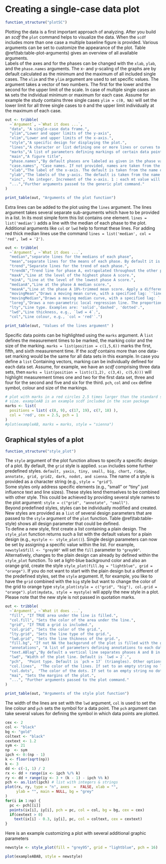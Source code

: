 
# Creating a single-case data plot

```r
function_structure("plotSC")
```

Plotting the data is a first important approach of analyzing. After you build an *scdf* the `plot` command helps to visualize the data. When the `scdf` includes more than one case a multiple baseline figure is provided. Various arguments can be set to customize the appearance of the plot. Table \@ref(tab:table-plot-arguments) gives an overview of all available arguments.  
Labels of the axes and for the phases can be changed with the `xlab`, `ylab`, and the `phase.names` arguments. The x- and y-scaling of the graphs are by default calculated as the minimum and the maximum of all included single cases. The `xlim` and the `ylim` argument are used to set specific values. The argument takes a vector of two numbers. The first for the lower and the second for the upper limit of the scale. In case of multiple single cases an `NA` sets the individual minimum or maximum for each case. Assume for example the study contains three single cases `ylim = c(0, NA)` will set the lower limit for all three single cases to `0` and the upper limit individually at the maximum of each case.

```r

out <- tribble(
  ~`Argument`, ~`What it does ...`,
  "data", "A single-case data frame.",
  "ylim","Lower and upper limits of the y-axis",
  "xlim","Lower and upper limits of the x-axis.",
  "style","A specific design for displaying the plot.",
  "lines","A character or list defining one or more lines or curves to be plotted.",
  "marks","A list of parameters defining markings of certain data points.",
  "main","A figure title",
  "phase.names","By default phases are labeled as given in the phase variable. Use this argument to specify different labels: `phase.names = c('Baseline', 'Intervention')`.",
  "case.names", "Case names. If not provided, names are taken from the scdf or left blank if the scdf does not contain case names.",
  "xlab","The label of the x-axis. The default is taken from the name of the measurement variable as provided by the scdf.",
  "ylab","The labels of the y-axis. The default is taken from the name of the dependent variable as provided by the scdf.",
  "xinc", "An integer. Increment of the x-axis. 1 : each mt value will be printed, 2 : every other value, 3 : every third values etc.",
  "...","Further arguments passed to the generic plot command."
)

print_table(out, "Arguments of the plot function")
```

Extra lines can be added to the plot using the `lines` argument. The lines argument takes several separate sub-arguments which have to be provided in a list. In its most simple form this list contains one element. `lines = list('median')` adds a line with the median of each phase to the plot. Additional arguments like `col` or `lwd` help to format these lines. For adding red thick median lines use the command `lines = list('median', col = 'red', lwd = '2')`.

```r
out <- tribble(
  ~`Argument`, ~`What it does ...`,
  "median","separate lines for the medians of each phase",
  "mean","separate lines for the means of each phase. By default it is 10%-trimmed. Other trims can be set using a second parameter (e.g., `lines = list(mean = 0.2)` draws a 20%-trimmed mean line).",
  "trend","Separate lines for the trend of each phase.",
  "trendA","Trend line for phase A, extrapolated throughout the other phases",
  "maxA","Line at the level of the highest phase A score.",
  "minA", "Line at the level of the lowest phase A score.",
  "medianA","Line at the phase A median score.",
  "meanA","Line at the phase A 10%-trimmed mean score. Apply a different trim, by using the additional argument (e.g., `lines = list(meanA = 0.2)`).",
  "movingMean","Draws a moving mean curve, with a specified lag: `'lines = list(movingMean = 2)'`. Default is a lag 1 curve.",
  "movingMedian","Draws a moving median curve, with a specified lag: `'lines = list(movingMedian = 3).` Default is a lag 1 curve.",
  "loreg","Draws a non-parametric local regression line. The proportion of data influencing each data point can be specified using `lines = list('loreg' = 0.66)`. The default is 0.5.",
  "lty","Line type. Examples are: 'solid','dashed', 'dotted'.",
  "lwd","Line thickness, e.g., `lwd = 4`.",
  "col","Line colour, e.g., `col = 'red'`.")

print_table(out, "Values of the lines argument" )

```

Specific data points can be highlighted using the `marks` argument. A `list` defines the measurement times to be marked, the marking color and the size of the marking. `marks = list(position = c(1,5,6))` marks the first, fifth, and sixth measurement time. If the _scdf_ contains more than one data-set marking would be the same for all data sets in this example. In case you define a `list` Containing vectors, marking can be individually defined for each data set. Assume, for example, we have an _scdf_ comprising three data sets, then `marks = list(position = list(c(1,2), c(3,4), c(5,6)))` will highlight measurement times one and two for the first data set, three and four for the second and five and six for the third. `pch`, `col` and `cex` define symbol, colour and size of the markings.

```r
# plot with marks in a red circles 2.5 times larger than the standard symbol 
# size. exampleAB is an example scdf included in the scan package
marks <- list(
  positions = list( c(8, 9), c(17, 19), c(7, 18) ), 
  col = 'red', cex = 2.5, pch = 1
)
#plot(exampleAB, marks = marks, style = "sienna")
```

## Graphical styles of a plot

```r
function_structure("style_plot")
```

The `style` argument of the plot function allows to specify a specific design of a plot. By default, the `grid` style is applied. `scan` includes some further predefined styles. `default, yaxis, tiny, small, big, chart, ridge, annotate, grid, grid2, dark, nodot, and sienna`. The name of a style is provided as a character string (e.g., `style = "grid"`).  
Some styles only address specific elements (e.g., "small" or "tiny" just influence text  and line sizes). These styles lend themselves to be combined with other style. This could be achieved by providing several style names to the plot argument: `style = c("grid", "annotate", "small")`.  
Beyond predefined styles, styles can be individually modified and created. New styles are provided as a `list` of several design parameters that are passed to the `style` argument of the `plot` function. Table \@ref(tab:table-style) shows all design parameter that could be defined.  
To define a new style, first create a list containing a plain design. The `style_plot` function returns such a list with the default values for a plain design (e.g., `mystyle <- style_plot()`). Single design parameters can now be set by assigning a specific value within the list. For example, `newstyle$fill <- "grey90"` will set the `fill` parameter to `"grey90"`. Alternatively, changes to the plain design can already by defined within the `style_plot` function. To set a light-blue background color and also an orange grid, create the style `style_plot(fill.bg = "lightblue", grid = "orange")`.
If you do not want to start with the plain design but a different of the predefined styles, set the `style` argument. If, for example, you like to have the `grid` combined with the `big` style but want to change the color of the grid to orange type `style_plot(style = c("grid", "big"), col.grid = "orange")`. `plot(mydata, style = mystyle)` will apply the new style in a plot. Please note that the new style is not passed in quotation marks.  

```r
out <- tribble(
  ~`Argument`, ~`What it does ...`,
  "fill", "If TRUE area under the line is filled.", 
  "col.fill", "Sets the color of the area under the line.",
  "grid", "If TRUE a grid is included.",
  "col.grid", "Sets the color of the grid.",
  "lty.grid", "Sets the line type of the grid.",
  "lwd.grid", "Sets the line thikness of the grid.",
  "fill.bg", "If not NA the backgorund of the plot is filled with the given color.",
  "annotations", "A list of parameters defining annotations to each data point. This adds the score of each MT to your plot. `'pos'` Position of the annotations: 1 = below, 2 = left, 3 = above, 4 = right. `'col'` Color of the annotations. `'cex'` Size of the annotations. `'round'` rounds the values to the specified decimal. `annotations = list(pos = 3, col = 'brown', round = 1)` adds scores rounded to one decimal above the data point in brown color to the plot.",
  "text.ABlag","By default a vertical line separates phases A and B in the plot. Alternatively, you could print a character string between the two phases using this argument: `text.ABlag = 'Start'`.",
  "lwd", "Width of the plot line. Default is `lwd = 2`.",
  "pch",  "Point type. Default is `pch = 17` (triangles). Other options are for example: 16 (filled circles) or 'A' (uses the letter A).",
  "col.lines",  "The color of the lines. If set to an empty string no lines are drawn.",
  "col.dots",  "The color of the dots. If set to an empty string no dots are drawn.",
  "mai", "Sets the margins of the plot.",
  "...", "Further arguments passed to the plot command."
)

print_table(out, "Arguments of the style plot function")
```

The width of the lines are set with the `lwd` argument, `col` is used to set the line colour and `pch` sets the symbol for a data point.
The `pch` argument can take several values for defining the symbol in which data points are plotted.

```r

cex <- 2
col <- "black"
bg <- "gold"
coltext <- "black"
cextext <- 1.2
sym <- 21
np  <- sym
ipch <- 0:(np - 1)
k <- floor(sqrt(np))
k <- 3
dd <- c(-1, 1) / 2
rx <- dd + range(ix <- ipch %/% k)
ry <- dd + range(iy <- 3 + (k - 1) - ipch %% k)
pch <- as.list(ipch) # list with integers & strings
plot(rx, ry, type = "n", axes  =  FALSE, xlab = "", 
     ylab = "", main = NULL, bg = "grey"
)
for(i in 1:np) {
  pc <- pch[[i]]
  points(ix[i], iy[i], pch = pc, col = col, bg = bg, cex = cex)
  if(cextext > 0)
    text(ix[i] - 0.3, iy[i], pc, col = coltext, cex = cextext)
}

```

Here is an example customizing a plot with several additional graphic parameters

```r
newstyle <- style_plot(fill = "grey95", grid = "lightblue", pch = 16)

plot(exampleABAB, style = newstyle)
```

